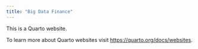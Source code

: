 ```yaml
---
title: "Big Data Finance"
---
```


This is a Quarto website.

To learn more about Quarto websites visit <https://quarto.org/docs/websites>.
